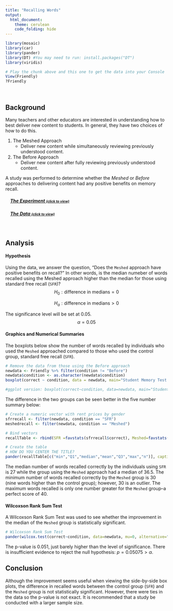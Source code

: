 ```yaml
---
title: "Recalling Words"
output: 
  html_document:
    theme: cerulean
    code_folding: hide
---
```


<script type="text/javascript">
 function showhide(id) {
    var e = document.getElementById(id);
    e.style.display = (e.style.display == 'block') ? 'none' : 'block';
 }
</script>

```r
library(mosaic)
library(car)
library(pander)
library(DT) #You may need to run: install.packages("DT") 
library(viridis)
```

```r
# Play the chunk above and this one to get the data into your Console
View(Friendly)
?Friendly
```


<br />

## Background

Many teachers and other educators are interested in understanding how to best deliver new content to students. In general, they have two choices of how to do this.

1. The Meshed Approach
    * Deliver new content while simultaneously reviewing previously understood content.

2. The Before Approach
    * Deliver new content after fully reviewing previously understood content.

A study was performed to determine whether the *Meshed* or *Before* approaches to delivering content had any positive benefits on memory recall. 

<div style="padding-left:15px;">

##### <a href="javascript:showhide('uniquename')">The Experiment <span style="font-size:8pt;">(click to view)</span></a>


<div id="uniquename" style="display:none;">

Individuals were seated at a computer and shown a list of words. Words appeared on the screen one at a time, for two seconds each, until all words had been shown (40 total). After all words were shown, they were required to perform a few two-digit mathematical additions (like 15 + 25) for 15 seconds to avoid immediate memory recall of the words. They were then asked to write down as many of the 40 words as they could remember. They were given a maximum of 5.3 minutes to recall words.

The process of showing words and recalling words was repeated four times with the same list of words each time (four chances to get it right). The presentation of the first trial was the same for all treatment conditions. However, trials 2, 3, and 4 were slightly different for each treatment condition.

<div style="padding-left:15px;">

The `SFR` group (the control group) stands for Standard Free Recall. In all four trials the same list of 40 words was presented, in a random order each time.

The `Before` group also used the same 40 words during each trial. However, any words that were correctly recalled in a previous trial were presented first, or *before* the words that were not recalled in the last trial. After all the correct words were presented in random order, the non-recalled words were presented in a random order.

The `Meshed` group also used the same 40 words during each trial. However, words that were correctly recalled in a previous trial were alternated with a missed word during the next presentation order. 

</div>

The data records the number of correctly recalled words (out of the 40 possible) from the fourth trial. Results were obtained for 30 students, 10 in each of the three treatment groups: `SFR`, `Before`, and `Meshed`. 

</div>

##### <a href="javascript:showhide('uniquename2')">The Data <span style="font-size:8pt;">(click to view)</span></a>

<div id="uniquename2" style="display:none;">

The results from the study can be found in the `Friendly` data set in R after loading `library(car)`. 

Click the "Code" button to see the data.


```r
datatable(Friendly, options=list(lengthMenu = c(3,10,30)))
```


</div>

</div>

<br />

## Analysis

#### Hypothesis
Using the data, we answer the question, "Does the `Meshed` approach have positive benefits on recall?" In other words, is the median numeber of words recalled using the Meshed approach higher than the median for those using standard free recall (`SFR`)?
$$
  H_0: \text{difference in medians} = 0
$$

$$ 
  H_a: \text{difference in medians} > 0
$$

 The significance level will be set at 0.05.
 $$
  \alpha = 0.05
$$


#### Graphics and Numerical Summaries

The boxplots below show the number of words recalled by individuals who used the `Meshed` approached compared to those who used the control group, standard free recall (`SFR`).


```r
# Remove the data from those using the Before approach
newdata <- Friendly %>% filter(condition != "Before")
newdata$condition <- as.character(newdata$condition)
boxplot(correct ~ condition, data = newdata, main="Student Memory Test Performance", ylab="Words Recalled Out of 40", xlab="Test Condition", col = viridis(2), frame=FALSE)

#ggplot version: boxplot(correct~condition, data=newdata, main="Student Memory Test Performance", ylab="Words Recalled Out of 40", xlab="Test Condition", col = c("#66e0ff66", "#ff751a66"))


```


The difference in the two groups can be seen better in the five number summary below:
```r
# Create a numeric vector with rent prices by gender
sfrrecall <- filter(newdata, condition == "SFR")
meshedrecall <- filter(newdata, condition == "Meshed")

# Bind vectors
recallTable <- rbind(SFR =favstats(sfrrecall$correct), Meshed=favstats(meshedrecall$correct))

# Create the table
# HOW DO YOU CENTER THE TITLE?
pander(recallTable[c("min","Q1","median","mean","Q3","max","n")], caption="Summary of Words Correctly Recalled")
```

The median number of words recalled correctly by the individuals using `SFR` is 27 while the group using the `Meshed` approach had a median of 36.5. The minimum number of words recalled correctly by the `Meshed` group is 30 (nine words higher than the control group); however, 30 is an outlier. The maximum words recalled is only one number greater for the `Meshed` group--a perfect score of 40. 


#### Wilcoxson Rank Sum Test
A Wilcoxson Rank Sum Test was used to see whether the improvement in the median of the `Meshed` group is statistically significant.

```r
# Wilcoxson Rank Sum Test
pander(wilcox.test(correct~condition, data=newdata, mu=0, alternative="greater", conf.level=0.95))

```

The p-value is 0.051, just barely higher than the level of significance. There is insufficient evidence to reject the null hypothesis: $p = 0.05075 > \alpha$.


</div>
</div>


## Conclusion

Although the improvement seems useful when viewing the side-by-side box plots, the difference in recalled words between the control group (`SFR`) and the `Meshed` group is not statistically significant. However, there were ties in the data so the p-value is not exact. It is recommended that a study be conducted with a larger sample size.




